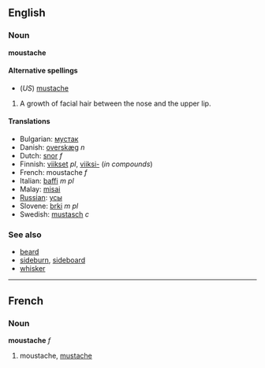 ==English==
===Noun===
'''moustache'''

====Alternative spellings====
*(''US'') [[mustache]]

#A growth of facial hair between the nose and the upper lip.

====Translations====
*Bulgarian: [[мустак]]
*Danish: [[overskæg]] ''n''
*Dutch: [[snor]] ''f''
*Finnish: [[viikset]] ''pl'', [[viikset|viiksi-]] (''in compounds'')
*French: moustache ''f''
*Italian: [[baffi]] ''m pl''
*Malay: [[misai]]
*[[Russian]]: [[усы]]
*Slovene: [[brki]] ''m pl''
*Swedish: [[mustasch]] ''c''

===See also===
*[[beard]]
*[[sideburn]], [[sideboard]]
*[[whisker]]

----

==French==
===Noun===
'''moustache''' ''f''

# moustache, [[mustache]]